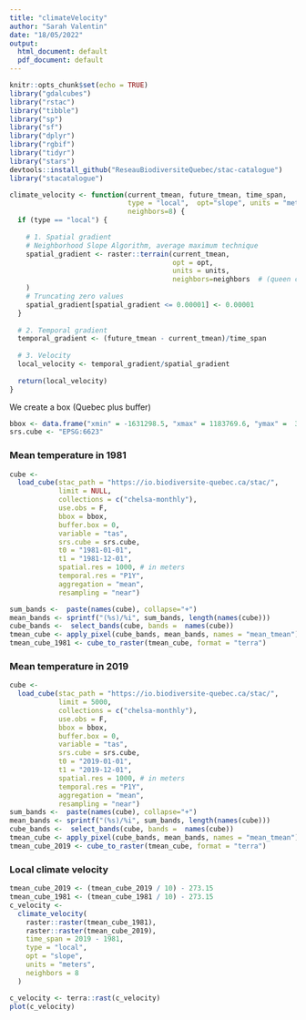 ```yaml
---
title: "climateVelocity"
author: "Sarah Valentin"
date: "18/05/2022"
output:
  html_document: default
  pdf_document: default
---
```


```r
knitr::opts_chunk$set(echo = TRUE)
library("gdalcubes")
library("rstac")
library("tibble")
library("sp")
library("sf")
library("dplyr")
library("rgbif")
library("tidyr")
library("stars")
devtools::install_github("ReseauBiodiversiteQuebec/stac-catalogue")
library("stacatalogue")
```

```r
climate_velocity <- function(current_tmean, future_tmean, time_span,
                             type = "local",  opt="slope", units = "meters", 
                             neighbors=8) { 
  if (type == "local") {
    
    # 1. Spatial gradient
    # Neighborhood Slope Algorithm, average maximum technique
    spatial_gradient <- raster::terrain(current_tmean,
                                        opt = opt,
                                        units = units,
                                        neighbors=neighbors  # (queen case) 
    )
    # Truncating zero values
    spatial_gradient[spatial_gradient <= 0.00001] <- 0.00001
  }
  
  # 2. Temporal gradient
  temporal_gradient <- (future_tmean - current_tmean)/time_span
  
  # 3. Velocity
  local_velocity <- temporal_gradient/spatial_gradient
  
  return(local_velocity)
}
```

We create a box (Quebec plus buffer)
```r
bbox <- data.frame("xmin" = -1631298.5, "xmax" = 1183769.6, "ymax" =  3202287.0,"ymin" = -945173.4 )
srs.cube <- "EPSG:6623" 
```


### Mean temperature in 1981
```r
cube <- 
  load_cube(stac_path = "https://io.biodiversite-quebec.ca/stac/",
            limit = NULL, 
            collections = c("chelsa-monthly"), 
            use.obs = F,
            bbox = bbox,
            buffer.box = 0,
            variable = "tas",
            srs.cube = srs.cube,
            t0 = "1981-01-01",
            t1 = "1981-12-01",
            spatial.res = 1000, # in meters
            temporal.res = "P1Y",
            aggregation = "mean",
            resampling = "near") 

sum_bands <-  paste(names(cube), collapse="+")
mean_bands <- sprintf("(%s)/%i", sum_bands, length(names(cube)))
cube_bands <-  select_bands(cube, bands =  names(cube))
tmean_cube <- apply_pixel(cube_bands, mean_bands, names = "mean_tmean")
tmean_cube_1981 <- cube_to_raster(tmean_cube, format = "terra")
```

### Mean temperature in 2019
```r
cube <- 
  load_cube(stac_path = "https://io.biodiversite-quebec.ca/stac/",
            limit = 5000, 
            collections = c("chelsa-monthly"), 
            use.obs = F,
            bbox = bbox,
            buffer.box = 0,
            variable = "tas",
            srs.cube = srs.cube,
            t0 = "2019-01-01",
            t1 = "2019-12-01",
            spatial.res = 1000, # in meters
            temporal.res = "P1Y",
            aggregation = "mean",
            resampling = "near") 
sum_bands <-  paste(names(cube), collapse="+")
mean_bands <- sprintf("(%s)/%i", sum_bands, length(names(cube)))
cube_bands <-  select_bands(cube, bands =  names(cube))
tmean_cube <- apply_pixel(cube_bands, mean_bands, names = "mean_tmean")
tmean_cube_2019 <- cube_to_raster(tmean_cube, format = "terra")
```

### Local climate velocity
```r
tmean_cube_2019 <- (tmean_cube_2019 / 10) - 273.15
tmean_cube_1981 <- (tmean_cube_1981 / 10) - 273.15
c_velocity <-
  climate_velocity(
    raster::raster(tmean_cube_1981),
    raster::raster(tmean_cube_2019),
    time_span = 2019 - 1981,
    type = "local",
    opt = "slope",
    units = "meters",
    neighbors = 8
  )

c_velocity <- terra::rast(c_velocity)
plot(c_velocity)
```